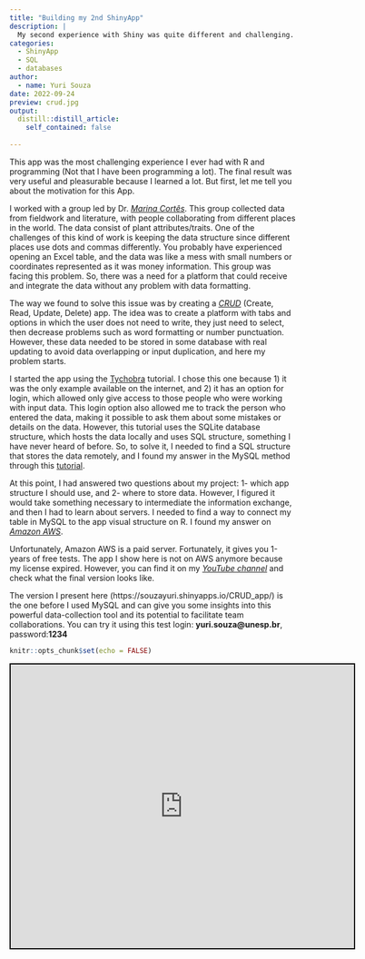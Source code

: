 ```yaml
---
title: "Building my 2nd ShinyApp"
description: |
  My second experience with Shiny was quite different and challenging. Here I created a CRUD app connected to SQL database management.
categories:
  - ShinyApp 
  - SQL
  - databases
author:
  - name: Yuri Souza
date: 2022-09-24
preview: crud.jpg
output:
  distill::distill_article:
    self_contained: false
    
---
```

This app was the most challenging experience I ever had with R and programming (Not that I have been programming a lot). The final result was very useful and pleasurable because I learned a lot. But first, let me tell you about the motivation for this App. 

I worked with a group led by Dr. [*Marina Cortês*](https://marinaccortes.wixsite.com/marina). This group collected data from fieldwork and literature, with people collaborating from different places in the world. The data consist of plant attributes/traits. One of the challenges of this kind of work is keeping the data structure since different places use dots and commas differently. You probably have experienced opening an Excel table, and the data was like a mess with small numbers or coordinates represented as it was money information. This group was facing this problem. So, there was a need for a platform that could receive and integrate the data without any problem with data formatting. 

The way we found to solve this issue was by creating a [*CRUD*](https://www.codecademy.com/article/what-is-crud) (Create, Read, Update, Delete) app. The idea was to create a platform with tabs and options in which the user does not need to write, they just need to select, then decrease problems such as word formatting or number punctuation. However, these data needed to be stored in some database with real updating to avoid data overlapping or input duplication, and here my problem starts. 

I started the app using the [Tychobra](https://www.tychobra.com/posts/2020-01-29-shiny-crud-traditional/) tutorial. I chose this one because 1) it was the only example available on the internet, and 2) it has an option for login, which allowed only give access to those people who were working with input data. This login option also allowed me to track the person who entered the data, making it possible to ask them about some mistakes or details on the data. However, this tutorial uses the SQLite database structure, which hosts the data locally and uses SQL structure, something I have never heard of before. So, to solve it, I needed to find a SQL structure that stores the data remotely, and I found my answer in the MySQL method through this [tutorial](https://shiny.rstudio.com/articles/persistent-data-storage.html). 

At this point, I had answered two questions about my project: 1- which app structure I should use, and 2- where to store data. However, I figured it would take something necessary to intermediate the information exchange, and then I had to learn about servers. I needed to find a way to connect my table in MySQL to the app visual structure on R. I found my answer on [*Amazon AWS*](https://aws.amazon.com/).  

Unfortunately, Amazon AWS is a paid server. Fortunately, it gives you 1-years of free tests. The app I show here is not on AWS anymore because my license expired. However, you can find it on my [*YouTube channel*](https://youtu.be/jIEttyrSTbE) and check what the final version looks like. 

The version I present here (https://souzayuri.shinyapps.io/CRUD_app/) is the one before I used MySQL and can give you some insights into this powerful data-collection tool and its potential to facilitate team collaborations. You can try it using this test login: **yuri.souza@unesp.br**, password:**1234**

```r
knitr::opts_chunk$set(echo = FALSE)
```

<iframe src="https://souzayuri.shinyapps.io/CRUD_app/"
        style="border: 2px solid black; width: 120%; height: 500px;"></iframe>